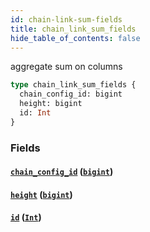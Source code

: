 ```yaml
---
id: chain-link-sum-fields
title: chain_link_sum_fields
hide_table_of_contents: false
---
```


aggregate sum on columns

```graphql
type chain_link_sum_fields {
  chain_config_id: bigint
  height: bigint
  id: Int
}
```

### Fields

#### [`chain_config_id`](#) ([`bigint`](/07-graphql/scalars/bigint))

#### [`height`](#) ([`bigint`](/07-graphql/scalars/bigint))

#### [`id`](#) ([`Int`](/07-graphql/scalars/int))

